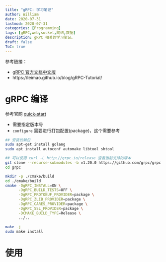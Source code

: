 ```yaml
---
title: "gRPC: 学习笔记"
author: William
date: 2020-07-31
lastmod: 2020-07-31
categories: [Programming]
tags: [gRPC,web,socket,网络,数据]
description: gRPC 相关的学习笔记。
draft: false
ToC: true
---
```


参考链接：

- [gRPC 官方文档中文版](https://doc.oschina.net/grpc)
- https://leimao.github.io/blog/gRPC-Tutorial/

# gRPC 编译

参考官网 [quick-start](https://grpc.io/docs/languages/cpp/quickstart/)

- 需要指定版本号
- `configure` 需要进行打包配置(package)，这个需要参考

```bash
## 安装依赖包
sudo apt-get install golang
sudo apt install autoconf automake libtool shtool 

## 可以使用 curl -L http://grpc.io/release 查看当前支持的版本
git clone --recurse-submodules -b v1.20.0 https://github.com/grpc/grpc
cd grpc

mkdir -p ./cmake/build
cd ./cmake/build
cmake -DgRPC_INSTALL=ON \
	  -DgRPC_BUILD_TESTS=OFF \
	  -DgRPC_PROTOBUF_PROVIDER=package \
	  -DgRPC_ZLIB_PROVIDER=package \
	  -DgRPC_CARES_PROVIDER=package \
	  -DgRPC_SSL_PROVIDER=package \
	  -DCMAKE_BUILD_TYPE=Release \
	  ../..
	  
make -j
sudo make install
```



# 使用



